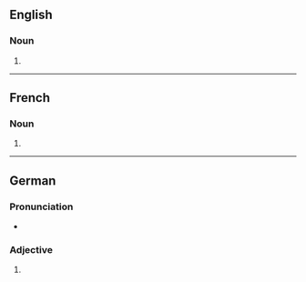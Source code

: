 ==English==

===Noun===
{{head|en|noun form}}

# {{plural of|en|androgyne}}

----

==French==

===Noun===
{{head|fr|noun form|g=m|g2=f}}

# {{plural of|fr|androgyne}}

----

==German==

===Pronunciation===
* {{audio|de|De-androgynes.ogg|Audio}}

===Adjective===
{{head|de|adjective form}}

# {{de-adj form of|androgyn}}